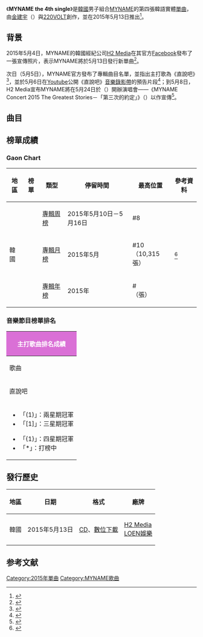 {{Infobox single
|Name          = MYNAME the 4th single
|Cover         = MYNAME the 4h single.jpg
|Border        = yes
|Artist        = [[MYNAME|MYNAME]]
|Album         = 
|Released      = 2015年5月13日<br><small>（見[[#發行歷史|發行歷史]]）</small>
|Format        = [[CD|CD]]、[[數位音樂下載|數位下載]]
|A-side        = 直說吧（{{lang|ko|딱말해}}）
|B-side        = Get Ready<br>我愛你 my girl（{{lang|ko|사랑해 my girl}}）<br>OOPARTS<br>好像睡得很不好（{{lang|ko|잠을 너무 못 잤나봐}}）
|Recorded      = 2015年
|Genre         = [[韓語流行音樂|韓語流行音樂]]
|Length        = 3:31
|Writer        = [[金建宇_(音樂家)|金建宇]]（{{lang|ko|김건우}}）、[[220VOLT|220VOLT]]
|Producer      = 
| Chart position = * 週榜最高排名第8位<small>（2015年5月16日，[[Gaon_Chart|Gaon]]）</small> 
* 月榜最高排名第10位<small>（2015年5月，[[Gaon_Chart|Gaon]]）</small> 
|Label         = [[H2_Media|H2 Media]]製作<br>[[LOEN娛樂|LOEN娛樂]]發行
| Last single    = [[Shirayuki|Shirayuki]]<br>（2013年）
| This single    = '''MYNAME the 4th single'''<br>（2015年）
| Next single    = [[HELLO_AGAIN_(MYNAME單曲)|HELLO AGAIN]]<br>（2015年）
}}

《'''MYNAME the 4th single'''》是[[韓國|韓國]]男子組合[[MYNAME|MYNAME]]的第四張韓語實體[[單曲|單曲]]，由[[金建宇_(音樂家)|金建宇]]（{{lang|ko|김건우}}）與[[220VOLT|220VOLT]]創作，並在2015年5月13日推出<ref name=release>{{cite web |url=http://www.koreaboo.com/photo/myname-drops-charismatic-comeback-image-teaser-4th-single-say/ |title=MYNAME drops charismatic comeback image teaser for 4th single “Say It” |language=en |work= |publisher=koreaboo |accessdate=2015-06-10 |archive-date=2016-06-29 |archive-url=https://web.archive.org/web/20160629223003/http://www.koreaboo.com/photo/myname-drops-charismatic-comeback-image-teaser-4th-single-say/ |dead-url=no }}</ref>。

==背景==
2015年5月4日，MYNAME的韓國經紀公司[[H2_Media|H2 Media]]在其官方[[Facebook|Facebook]]發布了一張宣傳照片，表示MYNAME將於5月13日發行新單曲<ref>{{cite web|title=MYNAME to come back on the 13th with 'Just Say It' + teaser image|url=http://www.allkpop.com/article/2015/05/myname-to-come-back-on-the-13th-with-just-say-it-teaser-image|date=2015-05-04|accessdate=2015-06-13|archive-date=2017-08-20|archive-url=https://web.archive.org/web/20170820002702/http://www.allkpop.com/article/2015/05/myname-to-come-back-on-the-13th-with-just-say-it-teaser-image|dead-url=no}}</ref>。

次日（5月5日），MYNAME官方發布了專輯曲目名單，並指出主打歌為《直說吧》<ref>{{cite web|title=MYNAME 新輯曲目表|url=http://kpopn.com/2015/05/05/274067/|date=2015-05-05|accessdate=2015-06-13|archive-url=https://web.archive.org/web/20150706113608/http://kpopn.com/2015/05/05/274067/|archive-date=2015-07-06|dead-url=yes}}</ref>，並於5月6日在[[Youtube|Youtube]]公開《直說吧》[[音樂錄影帶|音樂錄影帶]]的預告片段<ref>{{cite web|title=MYNAME《說吧》MV 預告|url=http://kpopn.com/2015/05/06/274311/|date=2015-05-06|accessdate=2015-06-13|archive-url=https://web.archive.org/web/20150519113938/http://kpopn.com/2015/05/06/274311/|archive-date=2015-05-19|dead-url=yes}}</ref>；到5月8日，H2 Media宣布MYNAME將在5月24日於{{link-ko|AX-KOREA|악스코리아}}（{{lang-ko|악스코리아}}）開辦演唱會——《MYNAME Concert 2015 The Greatest Stories－「第三次的約定」》（{{lang-ko|MYNAME Concert 2015 The Greatest Stories “세번째 약속”}}）以作宣傳<ref>{{cite web|title=MYNAME to hold 3rd solo concert '2015 The Greatest Stories'|url=http://www.dkpopnews.net/2015/05/myname-to-hold-3rd-solo-concert-2015.html|date=2015-05-10|accessdate=2015-06-13|archive-date=2015-09-23|archive-url=https://web.archive.org/web/20150923230302/http://www.dkpopnews.net/2015/05/myname-to-hold-3rd-solo-concert-2015.html|dead-url=no}}</ref>。

==曲目==
{{Track listing
| total_length    = 12:33

| title1          = Get Ready
| note1           = 純音樂
| music1          = [[Mirror_Boy|Mirror Boy]]
| lyrics1         = 
| arranger1       = Mirror Boy
| length1         = 0:59

| title2          = 直說吧
| note2           = {{lang|ko|딱말해}}
| music2          = [[金建宇|金建宇]]（{{lang|ko|김건우}}）<br>[[220VOLT|220VOLT]]
| lyrics2         = 金建宇<br>220VOLT
| arranger2       = 金建宇<br>220VOLT
| length2         = 3:31

| title3          = 我愛你 my girl
| note3           = {{lang|ko|사랑해 my girl}}
| music3          = 金建宇<br>220VOLT
| lyrics3         = 金建宇<br>220VOLT
| arranger3       = 金建宇<br>220VOLT
| length3         = 3:20

| title4          = OOPARTS
| note4           = 純音樂
| music4          = 金建宇
| lyrics4         = 
| arranger4       = 金建宇
| length4         = 0:49

| title5          = 好像睡得很不好
| note5           = {{lang|ko|잠을 너무 못 잤나봐}}
| music5          = 金建宇
| lyrics5         = 金建宇<br>[[世容|世容]]<br>[[俊Q|俊Q]]
| arranger5       = [[宋基洪|宋基洪]]（{{lang|ko|송기홍}}）
| length5         = 3:52

}}

==榜單成績==
===Gaon Chart===
{| class="wikitable" style="text-align:center; width:800px"
|-
! 地區 !! 榜單 !! 類型 !! 停留時間 !! 最高位置 !! 參考資料
|-
|rowspan=3|韓國 ||rowspan=3|{{link-en|Gaon專輯榜|Gaon Album Chart}} || [[2015年Gaon專輯冠軍作品列表|專輯周榜]] || 2015年5月10日－5月16日 || #8 ||rowspan=3|<ref name=gaonalbumchart>{{cite web|url=http://www.gaonchart.co.kr/main/section/chart/album.gaon|title=This links to current week - select the year/week from drop down menu|date=|work=Gaon Album Charts|publisher=Korea Music Content Industry Association|accessdate=2015-06-10|language=ko|archive-date=2015-12-23|archive-url=https://web.archive.org/web/20151223082817/http://gaonchart.co.kr/main/section/chart/album.gaon|dead-url=no}}</ref>
|-
| [[2015年Gaon專輯冠軍作品列表|專輯月榜]] || 2015年5月 || #10<br>（10,315張）
|-
| [[2015年Gaon專輯冠軍作品列表|專輯年榜]] || 2015年 || #<br>（張）
|}

===音樂節目榜單排名===
{|class="wikitable" style="font-size:small"
!colspan="6" style="background:#DA70D6; color:white;"|主打歌曲排名成績
|-
!歌曲!![[Mnet媒體|Mnet]]<br /><small>《[[M!_Countdown|M! Countdown]]》</small>!![[KBS第2頻道|KBS2]]<br /><small>《[[KBS音樂銀行|Music Bank]]》</small>!![[文化廣播_(韓國)|MBC]]<br /><small>《[[Show!_音樂中心|Show! 音樂中心]]》</small>!![[SBS_(韓國)|SBS]]<br /><small>《[[SBS人氣歌謠|人氣歌謠]]》</small>!!備註
|-
| 直說吧 || 12 || / || / || / || '''[[SBS_MTV|SBS MTV]]<br>[[THE_SHOW_(SBS_MTV節目)|THE SHOW]]'''：6
|-
|colspan="6"|
{{col-begin}}
{{col-2}}
*「(1)」：兩星期冠軍
*「[1]」：三星期冠軍
{{col-break}}
*「{1}」：四星期冠軍
*「*」：打榜中
{{col-end}}
|}

==發行歷史==
{| class="wikitable"
|-
! scope="col"| 地區 !! 日期 !! 格式 !! 廠牌 
|-
! 韓國
! 2015年5月13日
| [[CD|CD]]、[[數位音樂下載|數位下載]]
! [[H2_Media|H2 Media]]<br>[[LOEN娛樂|LOEN娛樂]]
|}

==参考文献==
{{reflist}}
{{MYNAME}}

[[Category:2015年單曲|Category:2015年單曲]]
[[Category:MYNAME歌曲|Category:MYNAME歌曲]]